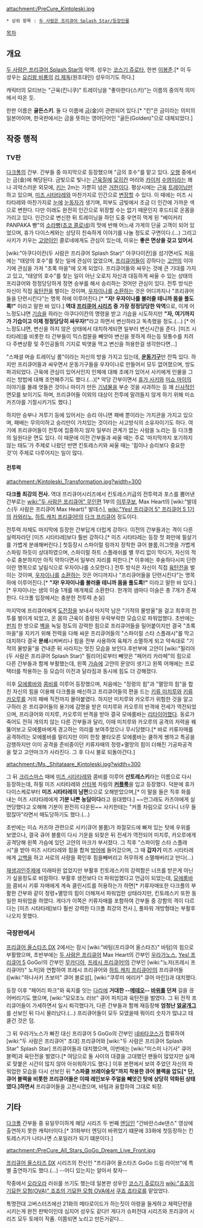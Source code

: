 attachment:/PreCure_Kintoleski.jpg

 * 상위 항목 : [[두 사람은 프리큐어 Splash Star/등장인물]]

[[목차]]
== 개요 ==
[[두 사람은 프리큐어 Splash Star]]의 악역. 성우는 [[코스기 쥬로타]], 한판 [[이봉준]].[* 이 두 성우는 [[요리왕 비룡]]의 [[리 제독]](원조대인) 성우이기도 하다.]

캐릭터의 모티브는 "근육(킨니쿠)" 트레이닝을 "좋아한다(스키)"는 이름의 중의적 의미에서 따온 듯.

한판 이름은 '''골든스키'''. 둘 다 이름에 [[금]](金)이 관련되어 있다.[* "킨"은 금이라는 의미의 일본어이며, 한국판에서는 금을 뜻하는 영어단어인 "골든(Golden)"으로 대체되었다.]

== 작중 행적 ==
=== TV판 ===
[[다크폴]]의 간부. 간부들 중 마지막으로 등장했으며 "금의 호수"를 맡고 있다. [[오행]] 중에서는 금(金)에 해당된다. 금빛으로 빛나는 [[근육질]]에 [[모히칸]] 머리와 [[카이저]] [[수염]]이라는 꽤나 괴악스러운 외모에, [[키]]는 2m는 가뿐히 넘은 [[거한]]이다. 평상시에는 [[근육]] [[트레이닝]]만 하고 있으며, [[미즈 시타타레]]와 마찬가지로 인간으로 [[변장]]할 수 있다. 이 때에는 미즈 시타타레와 마찬가지로 [[눈]]에 [[눈동자]]가 생기며, 피부도 금빛에서 조금 더 인간에 가까운 색으로 변한다. 다만 이래도 완전히 인간으로 위장할 수는 없기 때문인지 후드티로 온몸을 가리고 있다. 인간으로 변신한 뒤 트레이닝을 하던 도중 우연히 먹게 된 "베이커리 PANPAKA 빵"의 [[소라빵]]([[초코 콜로네]])의 맛에 반해 어느새 가게의 단골 고객이 되어 있었으며, 휴가 다이스케와는 상당히 친숙하게 이야기를 나눌 정도로 구면이다.(…) 그리고 사키가 키우는 [[고양이]]인 콜로네에게도 관심이 있는데, 이유는 '''좋은 면상을 갖고 있어서'''.

[wiki:"아쿠다이칸(두 사람은 프리큐어 Splash Star)" 아쿠다이칸]을 섬기면서도 처음에는 "태양의 호수"를 찾는 일에 관심이 없었으며, [[프리큐어]]들이 강하다는 [[고얀]]의 이야기에 관심을 가져 "초록 마을"에 오게 되었다. 프리큐어들와 싸우는 것에 큰 기대를 가지고 있고, "태양의 호수"를 찾는 일이 아닌 오로지 자신과 대등하게 싸울 수 있는 상태의 프리큐어와 정정당당하게 정면 승부를 해서 승리하는 것어만 관심이 있다. 전투 방식은 자신이 직접 [[육탄전]]을 벌이는 것이며, [[우자이나]]를 [[소환]]하는 것은 어디까지나 "프리큐어들을 단련시킨다"는 명목 하에 이루어진다.[* '''"자! 우자이나를 불러줄 테니까 몸을 풀도록!"''' 이라고 말한 바 있다.] '''역대 [[프리큐어 시리즈]] 중 가장 정정당당한 악역'''으로, 이게 어느정도냐면 [[기습]]을 하라는 아쿠다이칸의 명령을 받고 기습을 시도하지만 '''"자, 여기까지가 기습이고 이제 정정당당히 싸우자!"'''라고 하면서 변신하라고 독촉했을 정도.(…) [* 어느정도냐면, 변신을 하지 않은 상태에서 대치하게되면 일부러 변신시간을 준다. [미즈 시타타레]를 비롯한 타 간부들이 믹스컴뮨을 빼앗아 변신을 못하게 하는등 뒷통수를 치려다 주변상황 및 주인공들의 기지로 빅엿을 먹고 변신을 허용한걸 생각한다면...]

"스페셜 머슬 트레이닝 룸"이라는 자신의 방을 가지고 있는데, '''[[운동기구]]'''만 잔뜩 있다. 하지만 프리큐어들과 싸우면서 운동기구들을 우쟈이나로 만들어서 모두 없어졌으며, 방도 파괴되었다. 근육에 관심이 있어서인지 인체에 대해 조예가 있어서 사키에게 인물을 그리는 방법에 대해 조언해주기도 했다.(…)[* 악당 간부이면서 [[휴가 사키]]와 [[미쇼 마이]]의 이야기를 몰래 엿들은 것이나 마이가 만든 [[기념물]]을 부순 것을 사과하는 등 꽤 [[신사]]적인 면모를 보이기도 하며, 프리큐어들 이외의 대상이 전투에 말려들지 않게 하기 위해 미쇼 카즈야를 기절시키기도 했다.]


하지만 승부나 겨루기 등에 있어서는 승리 아니면 패배 뿐이라는 가치관을 가지고 있으며, 패배는 무의미하고 승리만이 가치있는 것이라는 사고방식의 소유자이기도 하다. 여기에 프리큐어들이 전투에 집중하지 않자 일부러 관계가 없는 사람을 노리는 등 다크폴의 일원다운 면도 있다. 이 때문에 이전 간부들과 싸울 때는 주로 '마지막까지 포기하지 않는 태도'가 주제로 나왔던 반면 킨토레스키와 싸울 때는 '힘이나 승리보다 중요한 것'이 주제로 다루어지는 일이 많다.

==== 전투력 ====
attachment:/Kintoleski_Transformation.jpg?width=300

'''다크폴 최강의 전사.''' 역대 프리큐어시리즈에서 킨토레스키급의 전투력과 포스를 뿜어낸 간부로는 [[wiki:"두 사람은 프리큐어" 무인편]] 1부의 [[이루쿠보]], Max Heart의 [wiki:"발데스(두 사람은 프리큐어 Max Heart)" 발데스], [[wiki:"Yes! 프리큐어 5" 프리큐어 5 1기]]의 [[카와리노]], [[하트 캐치 프리큐어!]]의 [[다크 프리큐어]] 정도이다.

전투력 자체도 마지막에 등장한 간부답게 더럽게 강하다. 이전의 간부들과는 격이 다른 실력자라던 [미즈 시타타레]보다 훨씬 강하다.[* 미즈 시타타레는 등장 첫 화만에 필살기를 가볍게 분쇄해버린다.] 첫등장시 스파이럴 링까지 장착한 큐어 블룸,이그렛을 가볍게 스파링 하듯이 상대하였으며, 스파이럴 하트 스플래쉬를 별 무리 없이 막다가, 자신의 적수로 충분하지만 아직 약하다면서 일부러 자리를 피한다.[* 이후에는 후술하다시피 단련이란 명목으로 날림식으로 우자이나를 소모한다.] 전투 방식은 자신이 직접 [[육탄전]]을 벌이는 것이며, [[우자이나]]를 [[소환]]하는 것은 어디까지나 "프리큐어들을 단련시킨다"는 명목 하에 이루어진다.[* '''"자! 우자이나를 불러줄 테니까 몸을 풀도록!"''' 이라고 말한 바 있다.][* 우쟈이나는 샘의 이슬 1개를 매개체로 소환한다. 한개의 샘마다 이슬은 총 7개가 존재한다. 다크폴 입장에서는 충분한 전투력 손실]

마지막에 프리큐어에게 [[도전장]]을 보내서 마지막 남은 "기적의 물방울"을 걸고 최후의 전투를 벌이게 되었고, 온 몸의 근육이 증량된 우락부락한 모습으로 파워업했다. 초반에는 [[펀치]] 한 방으로 [[벽]]을 녹일 정도의 강력한 힘으로 프리큐어들을 밀어붙이지만 결국 "초록 마을"을 지키기 위해 전력을 다해 싸운 프리큐어들의 "스파이럴 스타 스플래시"를 막고 대치하다 결국 '''분쇄'''시켜버리나 힘을 전부 사용하여 육체가 소멸하게 되고 약속대로 "기적의 물방울"을 건내준 뒤 사라지는 멋진 모습을 보인다.후반부에 고얀이 [wiki:"필리아(두 사람은 프리큐어 Splash Star)" 필리아]로부터 빼앗은 "페어리 카라페"의 힘으로 다른 간부들과 함께 부활했는데, 왼쪽 [[가슴]]에 고얀의 문양이 생기고 왼쪽 어깨에는 프로텍터를 착용하는 등 모습이 이전과 달라짐과 동시에 힘도 더 강해졌다.

이후 [[모에룸바]]와 [[콤비]]를 이루어 등장했으며, 처음에는 "정령의 힘"과 "멸망의 힘"을 합친 자신의 힘을 이용해 다크폴을 배신하고 프리큐어들의 편을 드는 [[키류 미치루]]와 [[키류 카오루]]를 거의 패배 직전까지 몰아붙였다. 하지만 미치루와 카오루가 위험한 것을 알고 구하러 온 프리큐어들의 용기에 감명을 받은 미치루와 카오루의 반격에 전세가 역전되었으며, 프리큐어와 미치루, 카오루의 반격을 받아 결국 모에룸바는 [[리타이어]]했다. 동료가 죽어도 전혀 개의치 않는 다른 간부들과 달리, 이때 미치루와 카오루의 공격의 저력을 꿰뚫어보고 모에룸바에게 경고하는 의리를 보여주었으나 무시당했다.[* 바로 키류자매를 공격하려는 모에룸바를 말리지만 이미 한창 불타오른 모에룸바는 쿨하게 쌩까고 특공을 감행하지만 이미 공격을 준비중이던 키류자매의 정령+멸망의 힘이 더해진 기공파공격을 맞고 고얀마크가 사라진다. 그 후 다시 불로 되돌아간다.]

attachment:/Ms._Shitataare_Kintoleski.jpg?width=300

그 뒤 [[크리스마스]] 때에 [[미즈 시타타레]]와 콤비를 이루어 '''산토레스키'''라는 이름으로 다시 등장하는데, 하필 미즈 시타타레와 [[산타복]] 차림의 '''[[커플룩]]'''을 입고 등장했다. 덕분에 휴가 다이스케로부터 '''미즈 시타타레의 남편'''으으로 오해받았으며,[* 이 말을 들은 직후 화를 내는 미즈 시타타레에게 '''기분 나쁜 농담이다'''라고 응대했다.] ~~안그래도 카즈야에게 실연당했다고 오해해 기분이 완전히 다운된~~ 사키한테는 "커플 차림으로 오다니 너무 들떴잖아"라면서 매도당하기도 했다.(…) 

초반에는 미쇼 카즈야 관련으로 사키(큐어 블룸)가 좌절모드에 빠져 있는 탓에 우위를 보였으나, 결국 큐어 블룸이 다시 기운을 되찾은 뒤 전세가 역전되어 미치루, 카오루에게 공격당해 왼쪽 가슴에 있던 고얀의 마크가 부서졌다. 그 직후 "스파이럴 스타 스플래시"을 받아 미즈 시타타레와 힘을 합쳐 [[방어]]에 들어갔으며, 그 때 '''갑자기''' 미즈 시타타레에게 [[고백]]을 하고 서로의 사랑을 확인후 힘을빼버리고 허무하게 소멸해버리고 만다(…) 

[[재생괴인]]주제에 미래따윈 없었지만 부활후 킨토레스키의 강력함은 너프를 받은게 아닌가 싶을정도로 비참하다. 부활후 생전보다 더 파워업했다고 언급이 되었는데, [[모에룸바]]와 콤비시 키류 자매에게 계속 클린시트를 허용하는가 하면[* 키류자매또한 다크폴의 부활한 간부와 같이 정령+멸망의 힘이 더해져서 파워업한 상태라지만, 킨토레스키 또한 동일한 파워업을 하였다. 게다가 이쪽은 키류자매를 포함하여 간부들 중 강함의 격이 다르다는 [미즈 시타타레]보다 훨씬 강력한 다크폴 최강의 전사.], 풀파워 개방형태는 부활후 나오지 못했다.

=== 극장판에서 ===
[[프리큐어 올스타즈 DX]] 2에서는 잠시 [wiki:"바텀(프리큐어 올스타즈)" 바텀]의 힘으로 부활했으며, 초반부에는 [[두 사람은 프리큐어]] Max Heart의 간부인 [[우라가노스]], [[Yes! 프리큐어 5]] GoGo!의 간부인 [[무카디아]], [[프레시 프리큐어!]]의 간부인 [wiki:"노저(프레시 프리큐어!)" 노저]와 연합하여 프레시 프리큐어와 [[하트 캐치 프리큐어!]]의 프리큐어들([wiki:"하나사키 츠보미" 큐어 블로섬], [wiki:"쿠루미 에리카" 큐어 마린])과 대치했다. 

등장 이후 "페어리 파크"와 육지를 잇는 [[다리]]에 '''거대한 --[[메테오]]-- [[바위]]를 던져''' 길을 끊어버리기도 했으며, [wiki:"모모조노 러브" 큐어 피치]과 육탄전을 벌였다. 그 뒤 전작 프리큐어들이 가세하면서 일시 퇴각했다가, 다른 간부들과 함께 재등장해 '''엄청난 [[얼굴개그]]'''를 선보인 뒤 다시 물러났다.(…) 프리큐어들이 모두 모였을때 뭐이리 숫자가 많냐고 태클건 것은 덤.

그 뒤 우라가노스가 빠진 대신 프리큐어 5 GoGo의 간부인 [[네바타코스]]가 합류하여 [wiki:"두 사람은 프리큐어" 초대] 프리큐어와 [wiki:"두 사람은 프리큐어 Splash Star" Splash Star] 프리큐어들과 대치했으며, 이번에는 [wiki:"미스미 나기사" 큐어 블랙]과 육탄전을 벌였다.[* 여담으로 둘 사이의 대결을 고대했던 팬들이 많았지만 실제로 맞붙은 시간이 많지 않아 아쉬워하기도 했다.] 이후 본편에서 보여 주었던 자신의 파워업한 모습을 다시 선보인 뒤 '''"스파클 브레이슬릿"까지 착용한 큐어 블랙을 압도[* 단, 큐어 블랙을 비롯한 프리큐어들은 이때 레인보우 주얼을 빼앗긴 탓에 상당히 약화된 상태였다.]하면서''' 프리큐어들을 고전시켰으며, 바텀과 융합하여 그대로 퇴장.

== 기타 ==
[[다크폴]] 간부들 중 유일무이하게 해당 시리즈 두 번째 [[엔딩]]인 "간바란스de댄스" 영상에 출연하지 못한 캐릭터이다.[* 31화부터 엔딩이 바뀌었기 떄문에 33화에 첫등장하는 킨토레스키가 나타나면 스포일러가 되기 떄문이다.]

attachment:/PreCure_All_Stars_GoGo_Dream_Live_Front.jpg

[[프리큐어 올스타즈 DX]] 시리즈의 전신인 "프리큐어 올스타즈 GoGo 드림 라이브"에 특별 출연하기도 했다.(…) --어디 있는지는 알아서 찾자--

작중에서 [[오라오라]] 러쉬를 쓰기도 했는데 일본판 성우인 [[코스기 쥬로타]]가 [[wiki:"죠죠의 기묘한 모험(OVA)" 죠죠의 기묘한 모험 OVA]]에서 [[쿠죠 죠타로]]를 맡았었다.

특명전대 고버스터즈에선 21화의 메타로이드가 하는짓이 아령을 들게하고 체력단련을 시키는게 완전 판박이인데 심지어 성우도 같다!! 게다가 슈퍼전대 시리즈와 프리큐어 시리즈 모두 토에이 작품. 이쯤되면 노리고 만든거같다...
